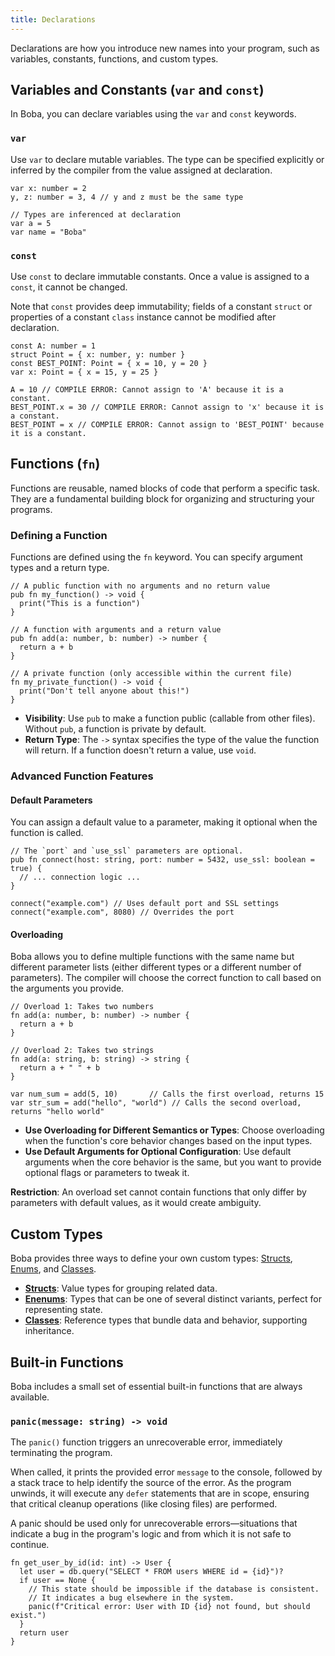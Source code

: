 ```yaml
---
title: Declarations
---
```


Declarations are how you introduce new names into your program, such as variables, constants, functions, and custom types.

## Variables and Constants (`var` and `const`)

In Boba, you can declare variables using the `var` and `const` keywords.

### `var`

Use `var` to declare mutable variables. The type can be specified explicitly or inferred by the compiler from the value assigned at declaration.

```boba
var x: number = 2
y, z: number = 3, 4 // y and z must be the same type

// Types are inferenced at declaration
var a = 5
var name = "Boba"
```

### `const`

Use `const` to declare immutable constants. Once a value is assigned to a `const`, it cannot be changed.

Note that `const` provides deep immutability; fields of a constant `struct` or properties of a constant `class` instance cannot be modified after declaration.

```boba
const A: number = 1
struct Point = { x: number, y: number }
const BEST_POINT: Point = { x = 10, y = 20 }
var x: Point = { x = 15, y = 25 }

A = 10 // COMPILE ERROR: Cannot assign to 'A' because it is a constant.
BEST_POINT.x = 30 // COMPILE ERROR: Cannot assign to 'x' because it is a constant.
BEST_POINT = x // COMPILE ERROR: Cannot assign to 'BEST_POINT' because it is a constant.
```

## Functions (`fn`)

Functions are reusable, named blocks of code that perform a specific task. They are a fundamental building block for organizing and structuring your programs.

### Defining a Function

Functions are defined using the `fn` keyword. You can specify argument types and a return type.

```boba
// A public function with no arguments and no return value
pub fn my_function() -> void {
  print("This is a function")
}

// A function with arguments and a return value
pub fn add(a: number, b: number) -> number {
  return a + b
}

// A private function (only accessible within the current file)
fn my_private_function() -> void {
  print("Don't tell anyone about this!")
}
```

-   **Visibility**: Use `pub` to make a function public (callable from other files). Without `pub`, a function is private by default.
-   **Return Type**: The `->` syntax specifies the type of the value the function will return. If a function doesn't return a value, use `void`.

### Advanced Function Features

#### Default Parameters

You can assign a default value to a parameter, making it optional when the function is called.

```boba
// The `port` and `use_ssl` parameters are optional.
pub fn connect(host: string, port: number = 5432, use_ssl: boolean = true) {
  // ... connection logic ...
}

connect("example.com") // Uses default port and SSL settings
connect("example.com", 8080) // Overrides the port
```

#### Overloading

Boba allows you to define multiple functions with the same name but different parameter lists (either different types or a different number of parameters). The compiler will choose the correct function to call based on the arguments you provide.

```boba
// Overload 1: Takes two numbers
fn add(a: number, b: number) -> number {
  return a + b
}

// Overload 2: Takes two strings
fn add(a: string, b: string) -> string {
  return a + " " + b
}

var num_sum = add(5, 10)       // Calls the first overload, returns 15
var str_sum = add("hello", "world") // Calls the second overload, returns "hello world"
```

-   **Use Overloading for Different Semantics or Types**: Choose overloading when the function's core behavior changes based on the input types.
-   **Use Default Arguments for Optional Configuration**: Use default arguments when the core behavior is the same, but you want to provide optional flags or parameters to tweak it.

**Restriction**: An overload set cannot contain functions that only differ by parameters with default values, as it would create ambiguity.

## Custom Types

Boba provides three ways to define your own custom types: [Structs](./structs), [Enums](./enums), and [Classes](./classes).

-   **[Structs](./structs)**: Value types for grouping related data.
-   **[Enenums](./enums)**: Types that can be one of several distinct variants, perfect for representing state.
-   **[Classes](./classes)**: Reference types that bundle data and behavior, supporting inheritance.

## Built-in Functions

Boba includes a small set of essential built-in functions that are always available.

### `panic(message: string) -> void`

The `panic()` function triggers an unrecoverable error, immediately terminating the program.

When called, it prints the provided error `message` to the console, followed by a stack trace to help identify the source of the error. As the program unwinds, it will execute any `defer` statements that are in scope, ensuring that critical cleanup operations (like closing files) are performed.

A panic should be used only for unrecoverable errors—situations that indicate a bug in the program's logic and from which it is not safe to continue.

```boba
fn get_user_by_id(id: int) -> User {
  let user = db.query("SELECT * FROM users WHERE id = {id}")?
  if user == None {
    // This state should be impossible if the database is consistent.
    // It indicates a bug elsewhere in the system.
    panic(f"Critical error: User with ID {id} not found, but should exist.")
  }
  return user
}
```